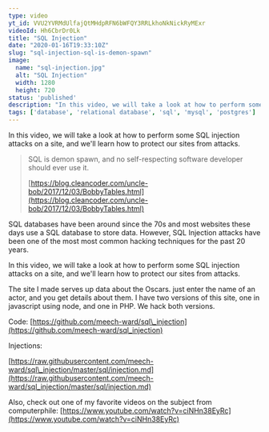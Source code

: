 ```yaml
---
type: video
yt_id: VVU2YVRMdUlfajQtMHdpRFN6bWFQY3RRLkhoNkNickRyMExr
videoId: Hh6CbrDr0Lk
title: "SQL Injection"
date: "2020-01-16T19:33:10Z"
slug: "sql-injection-sql-is-demon-spawn"
image: 
  name: "sql-injection.jpg"
  alt: "SQL Injection"
  width: 1280
  height: 720
status: 'published'
description: "In this video, we will take a look at how to perform some SQL injection attacks on a site, and we'll learn how to protect our sites from attacks."
tags: ['database', 'relational database', 'sql', 'mysql', 'postgres']
---
```


In this video, we will take a look at how to perform some SQL injection attacks on a site, and we'll learn how to protect our sites from attacks.

> SQL is demon spawn, and no self-respecting software developer should ever use it.
> 
> [https://blog.cleancoder.com/uncle-bob/2017/12/03/BobbyTables.html](https://blog.cleancoder.com/uncle-bob/2017/12/03/BobbyTables.html)

SQL databases have been around since the 70s and most websites these days use a SQL database to store data. However, SQL Injection attacks have been one of the most most common hacking techniques for the past 20 years.

In this video, we will take a look at how to perform some SQL injection attacks on a site, and we'll learn how to protect our sites from attacks.

The site I made serves up data about the Oscars. just enter the name of an actor, and you get details about them. I have two versions of this site, one in javascript using node, and one in PHP. We hack both versions.

Code: [https://github.com/meech-ward/sql\_injection](https://github.com/meech-ward/sql_injection)

Injections:

[https://raw.githubusercontent.com/meech-ward/sql\_injection/master/sql/injection.md](https://raw.githubusercontent.com/meech-ward/sql_injection/master/sql/injection.md)

Also, check out one of my favorite videos on the subject from computerphile: [https://www.youtube.com/watch?v=ciNHn38EyRc](https://www.youtube.com/watch?v=ciNHn38EyRc)
